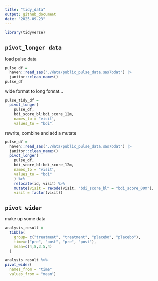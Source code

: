 ```yaml
---
title: "tidy_data"
output: github_document
date: "2025-09-23"
---
```


```r
library(tidyverse)
```

## `pivot_longer data`

load pulse data

```r
pulse_df = 
  haven::read_sas("./data/public_pulse_data.sas7bdat") |>
  janitor::clean_names()
pulse_df
```
wide format to long format...

```r
pulse_tidy_df = 
  pivot_longer(
    pulse_df, 
    bdi_score_bl:bdi_score_12m,
    names_to = "visit", 
    values_to = "bdi")
```

rewrite, combine and add a mutate 
```r
pulse_df = 
  haven::read_sas("./data/public_pulse_data.sas7bdat") |>
  janitor::clean_names()
  pivot_longer(
    pulse_df, 
    bdi_score_bl:bdi_score_12m,
    names_to = "visit", 
    values_to = "bdi"
    ) %>% 
    relocate(id, visit) %>% 
    mutate(visit = recode(visit, "bdi_score_bl" = "bdi_score_00m"),
    visit = factor(visit))
```

## `pivot wider`


make up some data
```r
analysis_result =
  tibble(
    group= c("treatment", "treatment", "placebo", "placebo"),
    time=c("pre", "post", "pre", "post"),
    mean=c(4,8,3.5,4)
  )

analysis_result %>% 
pivot_wider(
  names_from = "time", 
  values_from = "mean")

```















